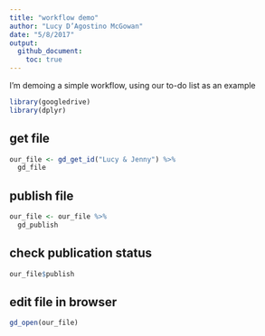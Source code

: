 ```yaml
---
title: "workflow demo"
author: "Lucy D’Agostino McGowan"
date: "5/8/2017"
output: 
  github_document:
    toc: true
---
```


I'm demoing a simple workflow, using our to-do list as an example
```r
library(googledrive)
library(dplyr)
```

## get file

```r
our_file <- gd_get_id("Lucy & Jenny") %>% 
  gd_file
```

## publish file

```r
our_file <- our_file %>%
  gd_publish
```

## check publication status

```r
our_file$publish
```

## edit file in browser
```r
gd_open(our_file)
```

